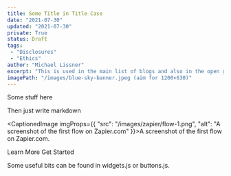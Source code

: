 ```yaml
---
title: Some Title in Title Case
date: "2021-07-30"
updated: "2021-07-30"
private: True
status: Draft
tags:
 - "Disclosures"
 - "Ethics"
author: "Michael Lissner"
excerpt: "This is used in the main list of blogs and also in the open graph previews."
imagePath: "/images/blue-sky-banner.jpeg (aim for 1200×630)"
---
```


<p className="lead">Some stuff here</p>

Then just write markdown

<CaptionedImage imgProps={{
  "src": "/images/zapier/flow-1.png",
  "alt": "A screenshot of the first flow on Zapier.com"
}}>A screenshot of the first flow on Zapier.com.</CaptionedImage>


<p className="text-center">
  <PurpleButton href="https://www.courtlistener.com/help/api/webhooks/" size="lg">Learn More</PurpleButton>
  <PurpleButton href="https://www.courtlistener.com/help/api/webhooks/getting-started/" size="lg">Get Started</PurpleButton>
</p>


Some useful bits can be found in widgets.js or buttons.js.